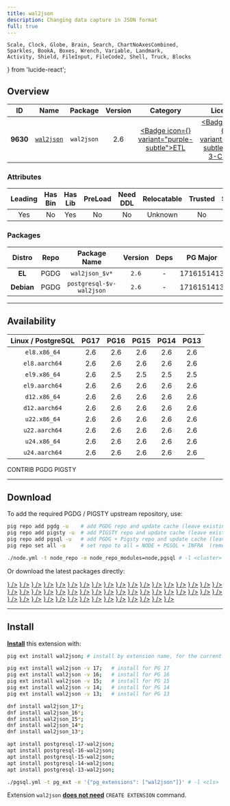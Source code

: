 ```yaml
---
title: wal2json
description: Changing data capture in JSON format
full: true
---
```


    Scale, Clock, Globe, Brain, Search, ChartNoAxesCombined,
    Sparkles, BookA, Boxes, Wrench, Variable, Landmark,
    Activity, Shield, FileInput, FileCode2, Shell, Truck, Blocks
} from 'lucide-react';

## Overview

| <TooltipIconButton tooltip="Extension unique identifier" side="top">ID</TooltipIconButton> | <TooltipIconButton tooltip="Extension name" side="top">Name</TooltipIconButton> | <TooltipIconButton tooltip="Package name for installation" side="top">Package</TooltipIconButton> | <TooltipIconButton tooltip="Latest available extension version" side="top">Version</TooltipIconButton> | <TooltipIconButton tooltip="Extension category" side="top">Category</TooltipIconButton> | <TooltipIconButton tooltip="Open source license" side="top">License</TooltipIconButton> | <TooltipIconButton tooltip="Programming language" side="top">Lang</TooltipIconButton> |
|:--------:|:--------:|:----------:|:--------------:|:---------------------------------------:|:------------------------------------------------------:|:----:|
| **9630** | [`wal2json`](https://github.com/eulerto/wal2json) | `wal2json` | 2.6 | <a href="/ext/etl" className="no-underline"><Badge icon={<Truck />} variant="purple-subtle">ETL</Badge></a> | <a href="/ext/list/license#bsd-3-clause" className="no-underline"><Badge icon={<Scale />} variant="blue-subtle">BSD 3-Clause</Badge></a> | <a href="/ext/list/lang#c"><Badge icon={<FileCode2 />} variant="blue-subtle">C</Badge></a> |

### Attributes

| <TooltipIconButton tooltip="The Primary Leading extension in the Package" side="top">Leading</TooltipIconButton> | <TooltipIconButton tooltip="Contains binary utils" side="top">Has Bin</TooltipIconButton> | <TooltipIconButton tooltip="Contains .so shared library files" side="top">Has Lib</TooltipIconButton> | <TooltipIconButton tooltip="Requires preloading via shared_preload_libraries" side="top">PreLoad</TooltipIconButton> | <TooltipIconButton tooltip="Requires CREATE EXTENSION DDL command" side="top">Need DDL</TooltipIconButton> | <TooltipIconButton tooltip="Can be installed in any schema" side="top">Relocatable</TooltipIconButton> | <TooltipIconButton tooltip="Can be created by non-superuser" side="top">Trusted</TooltipIconButton> | <TooltipIconButton tooltip="Schemas used by this extension" side="top">Schemas</TooltipIconButton> |
|:-------:|:-------:|:-------:|:-------:|:--------:|:-----------:|:-------:|:-------:|
| Yes | No | Yes | No | No | Unknown | No | - |

### Packages

| <TooltipIconButton tooltip="Linux distribution family, EL or Debian" side="top">Distro</TooltipIconButton> | <TooltipIconButton tooltip="Package repository" side="top">Repo</TooltipIconButton> | <TooltipIconButton tooltip="The RPM/DEB Package Name Pattern (replace $v with real pg major)" side="top">Package Name</TooltipIconButton> | <TooltipIconButton tooltip="Latest package version" side="top">Version</TooltipIconButton> | <TooltipIconButton tooltip="RPM/DEB Package dependencies" side="top">Deps</TooltipIconButton> | <TooltipIconButton tooltip="Available in these PostgreSQL Major Versions" side="top">PG Major</TooltipIconButton> |
|:----------:|:--------:|:------------------------:|:-----------:|:------------:|:------------------:|
|   **EL**   | <Badge variant="blue-subtle"><span className="font-bold">PGDG</span></Badge> | `wal2json_$v*` | `2.6` | - | <Badge variant="green-subtle">17</Badge><Badge variant="green-subtle">16</Badge><Badge variant="green-subtle">15</Badge><Badge variant="green-subtle">14</Badge><Badge variant="green-subtle">13</Badge> |
| **Debian** | <Badge variant="blue-subtle"><span className="font-bold">PGDG</span></Badge> | `postgresql-$v-wal2json` | `2.6` | - | <Badge variant="green-subtle">17</Badge><Badge variant="green-subtle">16</Badge><Badge variant="green-subtle">15</Badge><Badge variant="green-subtle">14</Badge><Badge variant="green-subtle">13</Badge> |



------

## Availability

| <TooltipIconButton tooltip="Linux Distro Arch / PostgreSQL Major Version" side="top">Linux / PostgreSQL </TooltipIconButton> | **PG17** | **PG16** | **PG15** | **PG14** | **PG13** |
|:-----:|:-----:|:-----:|:-----:|:-----:|:-----:|
| `el8.x86_64` | <Badge variant="blue-subtle">2.6</Badge> | <Badge variant="blue-subtle">2.6</Badge> | <Badge variant="blue-subtle">2.6</Badge> | <Badge variant="blue-subtle">2.6</Badge> | <Badge variant="blue-subtle">2.6</Badge> |
| `el8.aarch64` | <Badge variant="blue-subtle">2.6</Badge> | <Badge variant="blue-subtle">2.6</Badge> | <Badge variant="blue-subtle">2.6</Badge> | <Badge variant="blue-subtle">2.6</Badge> | <Badge variant="blue-subtle">2.6</Badge> |
| `el9.x86_64` | <Badge variant="blue-subtle">2.6</Badge> | <Badge variant="blue-subtle">2.5</Badge> | <Badge variant="blue-subtle">2.5</Badge> | <Badge variant="blue-subtle">2.5</Badge> | <Badge variant="blue-subtle">2.5</Badge> |
| `el9.aarch64` | <Badge variant="blue-subtle">2.6</Badge> | <Badge variant="blue-subtle">2.6</Badge> | <Badge variant="blue-subtle">2.6</Badge> | <Badge variant="blue-subtle">2.6</Badge> | <Badge variant="blue-subtle">2.6</Badge> |
| `d12.x86_64` | <Badge variant="blue-subtle">2.6</Badge> | <Badge variant="blue-subtle">2.6</Badge> | <Badge variant="blue-subtle">2.6</Badge> | <Badge variant="blue-subtle">2.6</Badge> | <Badge variant="blue-subtle">2.6</Badge> |
| `d12.aarch64` | <Badge variant="blue-subtle">2.6</Badge> | <Badge variant="blue-subtle">2.6</Badge> | <Badge variant="blue-subtle">2.6</Badge> | <Badge variant="blue-subtle">2.6</Badge> | <Badge variant="blue-subtle">2.6</Badge> |
| `u22.x86_64` | <Badge variant="blue-subtle">2.6</Badge> | <Badge variant="blue-subtle">2.6</Badge> | <Badge variant="blue-subtle">2.6</Badge> | <Badge variant="blue-subtle">2.6</Badge> | <Badge variant="blue-subtle">2.6</Badge> |
| `u22.aarch64` | <Badge variant="blue-subtle">2.6</Badge> | <Badge variant="blue-subtle">2.6</Badge> | <Badge variant="blue-subtle">2.6</Badge> | <Badge variant="blue-subtle">2.6</Badge> | <Badge variant="blue-subtle">2.6</Badge> |
| `u24.x86_64` | <Badge variant="blue-subtle">2.6</Badge> | <Badge variant="blue-subtle">2.6</Badge> | <Badge variant="blue-subtle">2.6</Badge> | <Badge variant="blue-subtle">2.6</Badge> | <Badge variant="blue-subtle">2.6</Badge> |
| `u24.aarch64` | <Badge variant="blue-subtle">2.6</Badge> | <Badge variant="blue-subtle">2.6</Badge> | <Badge variant="blue-subtle">2.6</Badge> | <Badge variant="blue-subtle">2.6</Badge> | <Badge variant="blue-subtle">2.6</Badge> |

<Badge variant="green-subtle"><span className="font-black">CONTRIB</span></Badge> <Badge variant="blue-subtle"><span className="font-black">PGDG</span></Badge> <Badge variant="amber-subtle"><span className="font-black">PIGSTY</span></Badge>

------

## Download

To add the required PGDG / PIGSTY upstream repository, use:

```bash tab="pig"
pig repo add pgdg -u    # add PGDG repo and update cache (leave existing repos)
pig repo add pigsty -u  # add PIGSTY repo and update cache (leave existing repos)
pig repo add pgsql -u   # add PGDG + Pigsty repo and update cache (leave existing repos)
pig repo set all -u     # set repo to all = NODE + PGSQL + INFRA  (remove existing repos)
```
```bash tab="pigsty"
./node.yml -t node_repo -e node_repo_modules=node,pgsql # -l <cluster>
```

Or download the latest packages directly:

<Files>
    <Folder name="el8.x86_64">
        <a href="https://download.postgresql.org/pub/repos/yum/17/redhat/rhel-8-x86_64/wal2json_17-2.6-2PGDG.rhel8.x86_64.rpm"><File name="wal2json_17-2.6-2PGDG.rhel8.x86_64.rpm" icon={<Package className="text-emerald-500" />} /></a>
        <a href="https://download.postgresql.org/pub/repos/yum/16/redhat/rhel-8-x86_64/wal2json_16-2.6-1PGDG.rhel8.x86_64.rpm"><File name="wal2json_16-2.6-1PGDG.rhel8.x86_64.rpm" icon={<Package className="text-emerald-500" />} /></a>
        <a href="https://download.postgresql.org/pub/repos/yum/15/redhat/rhel-8-x86_64/wal2json_15-2.6-1PGDG.rhel8.x86_64.rpm"><File name="wal2json_15-2.6-1PGDG.rhel8.x86_64.rpm" icon={<Package className="text-emerald-500" />} /></a>
        <a href="https://download.postgresql.org/pub/repos/yum/14/redhat/rhel-8-x86_64/wal2json_14-2.6-1PGDG.rhel8.x86_64.rpm"><File name="wal2json_14-2.6-1PGDG.rhel8.x86_64.rpm" icon={<Package className="text-emerald-500" />} /></a>
        <a href="https://download.postgresql.org/pub/repos/yum/13/redhat/rhel-8-x86_64/wal2json_13-2.6-1PGDG.rhel8.x86_64.rpm"><File name="wal2json_13-2.6-1PGDG.rhel8.x86_64.rpm" icon={<Package className="text-emerald-500" />} /></a>
    </Folder>
    <Folder name="el8.aarch64">
        <a href="https://download.postgresql.org/pub/repos/yum/17/redhat/rhel-8-aarch64/wal2json_17-2.6-2PGDG.rhel8.aarch64.rpm"><File name="wal2json_17-2.6-2PGDG.rhel8.aarch64.rpm" icon={<Package className="text-orange-500" />} /></a>
        <a href="https://download.postgresql.org/pub/repos/yum/16/redhat/rhel-8-aarch64/wal2json_16-2.6-1PGDG.rhel8.aarch64.rpm"><File name="wal2json_16-2.6-1PGDG.rhel8.aarch64.rpm" icon={<Package className="text-orange-500" />} /></a>
        <a href="https://download.postgresql.org/pub/repos/yum/15/redhat/rhel-8-aarch64/wal2json_15-2.6-1PGDG.rhel8.aarch64.rpm"><File name="wal2json_15-2.6-1PGDG.rhel8.aarch64.rpm" icon={<Package className="text-orange-500" />} /></a>
        <a href="https://download.postgresql.org/pub/repos/yum/14/redhat/rhel-8-aarch64/wal2json_14-2.6-1PGDG.rhel8.aarch64.rpm"><File name="wal2json_14-2.6-1PGDG.rhel8.aarch64.rpm" icon={<Package className="text-orange-500" />} /></a>
        <a href="https://download.postgresql.org/pub/repos/yum/13/redhat/rhel-8-aarch64/wal2json_13-2.6-1PGDG.rhel8.aarch64.rpm"><File name="wal2json_13-2.6-1PGDG.rhel8.aarch64.rpm" icon={<Package className="text-orange-500" />} /></a>
    </Folder>
    <Folder name="el9.x86_64">
        <a href="https://download.postgresql.org/pub/repos/yum/17/redhat/rhel-9-x86_64/wal2json_17-2.6-2PGDG.rhel9.x86_64.rpm"><File name="wal2json_17-2.6-2PGDG.rhel9.x86_64.rpm" icon={<Package className="text-emerald-500" />} /></a>
        <a href="https://download.postgresql.org/pub/repos/yum/16/redhat/rhel-9-x86_64/wal2json_16-2.5-3.rhel9.1.x86_64.rpm"><File name="wal2json_16-2.5-3.rhel9.1.x86_64.rpm" icon={<Package className="text-emerald-500" />} /></a>
        <a href="https://download.postgresql.org/pub/repos/yum/15/redhat/rhel-9-x86_64/wal2json_15-2.5-1.rhel9.x86_64.rpm"><File name="wal2json_15-2.5-1.rhel9.x86_64.rpm" icon={<Package className="text-emerald-500" />} /></a>
        <a href="https://download.postgresql.org/pub/repos/yum/14/redhat/rhel-9-x86_64/wal2json_14-2.5-1.rhel9.x86_64.rpm"><File name="wal2json_14-2.5-1.rhel9.x86_64.rpm" icon={<Package className="text-emerald-500" />} /></a>
        <a href="https://download.postgresql.org/pub/repos/yum/13/redhat/rhel-9-x86_64/wal2json_13-2.5-1.rhel9.x86_64.rpm"><File name="wal2json_13-2.5-1.rhel9.x86_64.rpm" icon={<Package className="text-emerald-500" />} /></a>
    </Folder>
    <Folder name="el9.aarch64">
        <a href="https://download.postgresql.org/pub/repos/yum/17/redhat/rhel-9-aarch64/wal2json_17-2.6-2PGDG.rhel9.aarch64.rpm"><File name="wal2json_17-2.6-2PGDG.rhel9.aarch64.rpm" icon={<Package className="text-orange-500" />} /></a>
        <a href="https://download.postgresql.org/pub/repos/yum/16/redhat/rhel-9-aarch64/wal2json_16-2.6-1PGDG.rhel9.aarch64.rpm"><File name="wal2json_16-2.6-1PGDG.rhel9.aarch64.rpm" icon={<Package className="text-orange-500" />} /></a>
        <a href="https://download.postgresql.org/pub/repos/yum/15/redhat/rhel-9-aarch64/wal2json_15-2.6-1PGDG.rhel9.aarch64.rpm"><File name="wal2json_15-2.6-1PGDG.rhel9.aarch64.rpm" icon={<Package className="text-orange-500" />} /></a>
        <a href="https://download.postgresql.org/pub/repos/yum/14/redhat/rhel-9-aarch64/wal2json_14-2.6-1PGDG.rhel9.aarch64.rpm"><File name="wal2json_14-2.6-1PGDG.rhel9.aarch64.rpm" icon={<Package className="text-orange-500" />} /></a>
        <a href="https://download.postgresql.org/pub/repos/yum/13/redhat/rhel-9-aarch64/wal2json_13-2.6-1PGDG.rhel9.aarch64.rpm"><File name="wal2json_13-2.6-1PGDG.rhel9.aarch64.rpm" icon={<Package className="text-orange-500" />} /></a>
    </Folder>
    <Folder name="d12.x86_64">
        <a href="https://apt.postgresql.org/pub/repos/apt/pool/main/w/wal2json/postgresql-17-wal2json_2.6-2.pgdg120+1_arm64.deb"><File name="postgresql-17-wal2json_2.6-2.pgdg120+1_arm64.deb" icon={<Box className="text-emerald-500" />} /></a>
        <a href="https://apt.postgresql.org/pub/repos/apt/pool/main/w/wal2json/postgresql-16-wal2json_2.6-2.pgdg120+1_arm64.deb"><File name="postgresql-16-wal2json_2.6-2.pgdg120+1_arm64.deb" icon={<Box className="text-emerald-500" />} /></a>
        <a href="https://apt.postgresql.org/pub/repos/apt/pool/main/w/wal2json/postgresql-15-wal2json_2.6-2.pgdg120+1_arm64.deb"><File name="postgresql-15-wal2json_2.6-2.pgdg120+1_arm64.deb" icon={<Box className="text-emerald-500" />} /></a>
        <a href="https://apt.postgresql.org/pub/repos/apt/pool/main/w/wal2json/postgresql-14-wal2json_2.6-2.pgdg120+1_arm64.deb"><File name="postgresql-14-wal2json_2.6-2.pgdg120+1_arm64.deb" icon={<Box className="text-emerald-500" />} /></a>
        <a href="https://apt.postgresql.org/pub/repos/apt/pool/main/w/wal2json/postgresql-13-wal2json_2.6-2.pgdg120+1_arm64.deb"><File name="postgresql-13-wal2json_2.6-2.pgdg120+1_arm64.deb" icon={<Box className="text-emerald-500" />} /></a>
    </Folder>
    <Folder name="d12.aarch64">
        <a href="https://apt.postgresql.org/pub/repos/apt/pool/main/w/wal2json/postgresql-17-wal2json_2.6-2.pgdg120+1_amd64.deb"><File name="postgresql-17-wal2json_2.6-2.pgdg120+1_amd64.deb" icon={<Box className="text-orange-500" />} /></a>
        <a href="https://apt.postgresql.org/pub/repos/apt/pool/main/w/wal2json/postgresql-16-wal2json_2.6-2.pgdg120+1_amd64.deb"><File name="postgresql-16-wal2json_2.6-2.pgdg120+1_amd64.deb" icon={<Box className="text-orange-500" />} /></a>
        <a href="https://apt.postgresql.org/pub/repos/apt/pool/main/w/wal2json/postgresql-15-wal2json_2.6-2.pgdg120+1_amd64.deb"><File name="postgresql-15-wal2json_2.6-2.pgdg120+1_amd64.deb" icon={<Box className="text-orange-500" />} /></a>
        <a href="https://apt.postgresql.org/pub/repos/apt/pool/main/w/wal2json/postgresql-14-wal2json_2.6-2.pgdg120+1_amd64.deb"><File name="postgresql-14-wal2json_2.6-2.pgdg120+1_amd64.deb" icon={<Box className="text-orange-500" />} /></a>
        <a href="https://apt.postgresql.org/pub/repos/apt/pool/main/w/wal2json/postgresql-13-wal2json_2.6-2.pgdg120+1_amd64.deb"><File name="postgresql-13-wal2json_2.6-2.pgdg120+1_amd64.deb" icon={<Box className="text-orange-500" />} /></a>
    </Folder>
    <Folder name="u22.x86_64">
        <a href="https://apt.postgresql.org/pub/repos/apt/pool/main/w/wal2json/postgresql-17-wal2json_2.6-2.pgdg22.04+1_amd64.deb"><File name="postgresql-17-wal2json_2.6-2.pgdg22.04+1_amd64.deb" icon={<Box className="text-emerald-500" />} /></a>
        <a href="https://apt.postgresql.org/pub/repos/apt/pool/main/w/wal2json/postgresql-16-wal2json_2.6-2.pgdg22.04+1_amd64.deb"><File name="postgresql-16-wal2json_2.6-2.pgdg22.04+1_amd64.deb" icon={<Box className="text-emerald-500" />} /></a>
        <a href="https://apt.postgresql.org/pub/repos/apt/pool/main/w/wal2json/postgresql-15-wal2json_2.6-2.pgdg22.04+1_amd64.deb"><File name="postgresql-15-wal2json_2.6-2.pgdg22.04+1_amd64.deb" icon={<Box className="text-emerald-500" />} /></a>
        <a href="https://apt.postgresql.org/pub/repos/apt/pool/main/w/wal2json/postgresql-14-wal2json_2.6-2.pgdg22.04+1_amd64.deb"><File name="postgresql-14-wal2json_2.6-2.pgdg22.04+1_amd64.deb" icon={<Box className="text-emerald-500" />} /></a>
        <a href="https://apt.postgresql.org/pub/repos/apt/pool/main/w/wal2json/postgresql-13-wal2json_2.6-2.pgdg22.04+1_amd64.deb"><File name="postgresql-13-wal2json_2.6-2.pgdg22.04+1_amd64.deb" icon={<Box className="text-emerald-500" />} /></a>
    </Folder>
    <Folder name="u22.aarch64">
        <a href="https://apt.postgresql.org/pub/repos/apt/pool/main/w/wal2json/postgresql-17-wal2json_2.6-2.pgdg22.04+1_arm64.deb"><File name="postgresql-17-wal2json_2.6-2.pgdg22.04+1_arm64.deb" icon={<Box className="text-orange-500" />} /></a>
        <a href="https://apt.postgresql.org/pub/repos/apt/pool/main/w/wal2json/postgresql-16-wal2json_2.6-2.pgdg22.04+1_arm64.deb"><File name="postgresql-16-wal2json_2.6-2.pgdg22.04+1_arm64.deb" icon={<Box className="text-orange-500" />} /></a>
        <a href="https://apt.postgresql.org/pub/repos/apt/pool/main/w/wal2json/postgresql-15-wal2json_2.6-2.pgdg22.04+1_arm64.deb"><File name="postgresql-15-wal2json_2.6-2.pgdg22.04+1_arm64.deb" icon={<Box className="text-orange-500" />} /></a>
        <a href="https://apt.postgresql.org/pub/repos/apt/pool/main/w/wal2json/postgresql-14-wal2json_2.6-2.pgdg22.04+1_arm64.deb"><File name="postgresql-14-wal2json_2.6-2.pgdg22.04+1_arm64.deb" icon={<Box className="text-orange-500" />} /></a>
        <a href="https://apt.postgresql.org/pub/repos/apt/pool/main/w/wal2json/postgresql-13-wal2json_2.6-2.pgdg22.04+1_arm64.deb"><File name="postgresql-13-wal2json_2.6-2.pgdg22.04+1_arm64.deb" icon={<Box className="text-orange-500" />} /></a>
    </Folder>
    <Folder name="u24.x86_64">
        <a href="https://apt.postgresql.org/pub/repos/apt/pool/main/w/wal2json/postgresql-17-wal2json_2.6-2.pgdg24.04+1_amd64.deb"><File name="postgresql-17-wal2json_2.6-2.pgdg24.04+1_amd64.deb" icon={<Box className="text-emerald-500" />} /></a>
        <a href="https://apt.postgresql.org/pub/repos/apt/pool/main/w/wal2json/postgresql-16-wal2json_2.6-2.pgdg24.04+1_amd64.deb"><File name="postgresql-16-wal2json_2.6-2.pgdg24.04+1_amd64.deb" icon={<Box className="text-emerald-500" />} /></a>
        <a href="https://apt.postgresql.org/pub/repos/apt/pool/main/w/wal2json/postgresql-15-wal2json_2.6-2.pgdg24.04+1_amd64.deb"><File name="postgresql-15-wal2json_2.6-2.pgdg24.04+1_amd64.deb" icon={<Box className="text-emerald-500" />} /></a>
        <a href="https://apt.postgresql.org/pub/repos/apt/pool/main/w/wal2json/postgresql-14-wal2json_2.6-2.pgdg24.04+1_amd64.deb"><File name="postgresql-14-wal2json_2.6-2.pgdg24.04+1_amd64.deb" icon={<Box className="text-emerald-500" />} /></a>
        <a href="https://apt.postgresql.org/pub/repos/apt/pool/main/w/wal2json/postgresql-13-wal2json_2.6-2.pgdg24.04+1_amd64.deb"><File name="postgresql-13-wal2json_2.6-2.pgdg24.04+1_amd64.deb" icon={<Box className="text-emerald-500" />} /></a>
    </Folder>
    <Folder name="u24.aarch64">
        <a href="https://apt.postgresql.org/pub/repos/apt/pool/main/w/wal2json/postgresql-17-wal2json_2.6-2.pgdg24.04+1_arm64.deb"><File name="postgresql-17-wal2json_2.6-2.pgdg24.04+1_arm64.deb" icon={<Box className="text-orange-500" />} /></a>
        <a href="https://apt.postgresql.org/pub/repos/apt/pool/main/w/wal2json/postgresql-16-wal2json_2.6-2.pgdg24.04+1_arm64.deb"><File name="postgresql-16-wal2json_2.6-2.pgdg24.04+1_arm64.deb" icon={<Box className="text-orange-500" />} /></a>
        <a href="https://apt.postgresql.org/pub/repos/apt/pool/main/w/wal2json/postgresql-15-wal2json_2.6-2.pgdg24.04+1_arm64.deb"><File name="postgresql-15-wal2json_2.6-2.pgdg24.04+1_arm64.deb" icon={<Box className="text-orange-500" />} /></a>
        <a href="https://apt.postgresql.org/pub/repos/apt/pool/main/w/wal2json/postgresql-14-wal2json_2.6-2.pgdg24.04+1_arm64.deb"><File name="postgresql-14-wal2json_2.6-2.pgdg24.04+1_arm64.deb" icon={<Box className="text-orange-500" />} /></a>
        <a href="https://apt.postgresql.org/pub/repos/apt/pool/main/w/wal2json/postgresql-13-wal2json_2.6-2.pgdg24.04+1_arm64.deb"><File name="postgresql-13-wal2json_2.6-2.pgdg24.04+1_arm64.deb" icon={<Box className="text-orange-500" />} /></a>
    </Folder>
</Files>

------

## Install

[**Install**](/docs/pgsql/ext/install) this extension with:

```bash tab="pig"
pig ext install wal2json; # install by extension name, for the current active PG version

pig ext install wal2json -v 17;   # install for PG 17
pig ext install wal2json -v 16;   # install for PG 16
pig ext install wal2json -v 15;   # install for PG 15
pig ext install wal2json -v 14;   # install for PG 14
pig ext install wal2json -v 13;   # install for PG 13
```
```bash tab="yum" 
dnf install wal2json_17*;
dnf install wal2json_16*;
dnf install wal2json_15*;
dnf install wal2json_14*;
dnf install wal2json_13*;
```
```bash tab="apt" 
apt install postgresql-17-wal2json;
apt install postgresql-16-wal2json;
apt install postgresql-15-wal2json;
apt install postgresql-14-wal2json;
apt install postgresql-13-wal2json;
```
```bash tab="ansible"
./pgsql.yml -t pg_ext -e '{"pg_extensions": ["wal2json"]}' # -l <cls>
```

Extension `wal2json` [**does not need**](/docs/pgsql/ext/create#list-of-extensions-without-ddl) `CREATE EXTENSION` command.



